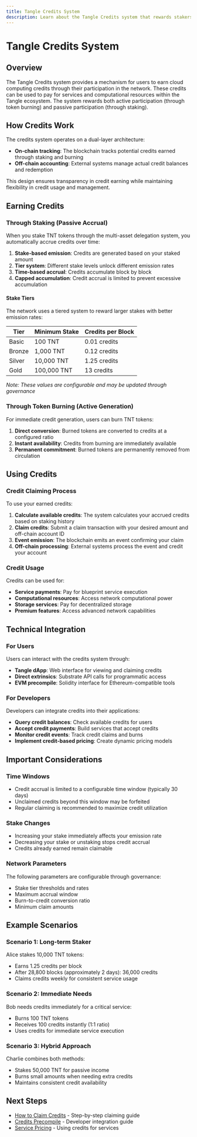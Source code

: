 ```yaml
---
title: Tangle Credits System
description: Learn about the Tangle Credits system that rewards stakers with cloud computing credits for their participation in the network.
---
```


# Tangle Credits System

## Overview

The Tangle Credits system provides a mechanism for users to earn cloud computing credits through their participation in the network. These credits can be used to pay for services and computational resources within the Tangle ecosystem. The system rewards both active participation (through token burning) and passive participation (through staking).

## How Credits Work

The credits system operates on a dual-layer architecture:

- **On-chain tracking**: The blockchain tracks potential credits earned through staking and burning
- **Off-chain accounting**: External systems manage actual credit balances and redemption

This design ensures transparency in credit earning while maintaining flexibility in credit usage and management.

## Earning Credits

### Through Staking (Passive Accrual)

When you stake TNT tokens through the multi-asset delegation system, you automatically accrue credits over time:

1. **Stake-based emission**: Credits are generated based on your staked amount
2. **Tier system**: Different stake levels unlock different emission rates
3. **Time-based accrual**: Credits accumulate block by block
4. **Capped accumulation**: Credit accrual is limited to prevent excessive accumulation

#### Stake Tiers

The network uses a tiered system to reward larger stakes with better emission rates:

| Tier   | Minimum Stake | Credits per Block |
| ------ | ------------- | ----------------- |
| Basic  | 100 TNT       | 0.01 credits      |
| Bronze | 1,000 TNT     | 0.12 credits      |
| Silver | 10,000 TNT    | 1.25 credits      |
| Gold   | 100,000 TNT   | 13 credits        |

_Note: These values are configurable and may be updated through governance_

### Through Token Burning (Active Generation)

For immediate credit generation, users can burn TNT tokens:

1. **Direct conversion**: Burned tokens are converted to credits at a configured ratio
2. **Instant availability**: Credits from burning are immediately available
3. **Permanent commitment**: Burned tokens are permanently removed from circulation

## Using Credits

### Credit Claiming Process

To use your earned credits:

1. **Calculate available credits**: The system calculates your accrued credits based on staking history
2. **Claim credits**: Submit a claim transaction with your desired amount and off-chain account ID
3. **Event emission**: The blockchain emits an event confirming your claim
4. **Off-chain processing**: External systems process the event and credit your account

### Credit Usage

Credits can be used for:

- **Service payments**: Pay for blueprint service execution
- **Computational resources**: Access network computational power
- **Storage services**: Pay for decentralized storage
- **Premium features**: Access advanced network capabilities

## Technical Integration

### For Users

Users can interact with the credits system through:

- **Tangle dApp**: Web interface for viewing and claiming credits
- **Direct extrinsics**: Substrate API calls for programmatic access
- **EVM precompile**: Solidity interface for Ethereum-compatible tools

### For Developers

Developers can integrate credits into their applications:

- **Query credit balances**: Check available credits for users
- **Accept credit payments**: Build services that accept credits
- **Monitor credit events**: Track credit claims and burns
- **Implement credit-based pricing**: Create dynamic pricing models

## Important Considerations

### Time Windows

- Credit accrual is limited to a configurable time window (typically 30 days)
- Unclaimed credits beyond this window may be forfeited
- Regular claiming is recommended to maximize credit utilization

### Stake Changes

- Increasing your stake immediately affects your emission rate
- Decreasing your stake or unstaking stops credit accrual
- Credits already earned remain claimable

### Network Parameters

The following parameters are configurable through governance:

- Stake tier thresholds and rates
- Maximum accrual window
- Burn-to-credit conversion ratio
- Minimum claim amounts

## Example Scenarios

### Scenario 1: Long-term Staker

Alice stakes 10,000 TNT tokens:

- Earns 1.25 credits per block
- After 28,800 blocks (approximately 2 days): 36,000 credits
- Claims credits weekly for consistent service usage

### Scenario 2: Immediate Needs

Bob needs credits immediately for a critical service:

- Burns 100 TNT tokens
- Receives 100 credits instantly (1:1 ratio)
- Uses credits for immediate service execution

### Scenario 3: Hybrid Approach

Charlie combines both methods:

- Stakes 50,000 TNT for passive income
- Burns small amounts when needing extra credits
- Maintains consistent credit availability

## Next Steps

- [How to Claim Credits](/restake/credits/claiming) - Step-by-step claiming guide
- [Credits Precompile](/restake/credits/precompile) - Developer integration guide
- [Service Pricing](/developers/blueprints/pricing-engine) - Using credits for services
